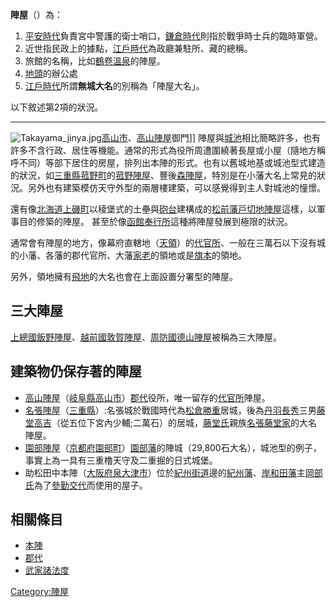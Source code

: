 '''陣屋'''（{{jpn|j=陣屋|hg=じんや|rm=Jin'ya|f=y}}）為：
#[[平安時代|平安時代]]負責宮中警護的衛士哨口，[[鎌倉時代|鎌倉時代]]則指於戰爭時士兵的臨時軍營。
#近世指民政上的據點，[[江戶時代|江戶時代]]為政廳兼駐所、藏的總稱。
#旅館的名稱，比如[[鶴卷溫泉|鶴卷溫泉]]的陣屋。
#[[地頭|地頭]]的辦公處
#[[江戶時代|江戶時代]]所謂'''無城大名'''的別稱為「陣屋大名」。

以下敘述第2項的狀況。
----
[[File:Takayama_jinya.jpg|thumb]][[高山市|高山市]]、[[高山陣屋|高山陣屋]]御門]]
陣屋與[[城池|城池]]相比簡略許多，也有許多不含行政、居住等機能。通常的形式為役所周遭圍繞著長屋或小屋（隨地方稱呼不同）等部下居住的房屋，排列出本陣的形式。也有以舊城地基或城池型式建造的狀況，如[[三重縣|三重縣]][[菰野町|菰野町]]的[[菰野陣屋|菰野陣屋]]、豐後[[森陣屋|森陣屋]]，特別是在小藩大名上常見的狀況。另外也有建築模仿天守外型的兩層樓建築，可以感覺得到主人對城池的憧憬。

還有像[[北海道|北海道]][[上磯町|上磯町]]以稜堡式的土壘與[[砲台|砲台]]建構成的[[松前藩|松前藩]][[戸切地陣屋|戸切地陣屋]]這樣，以軍事目的修築的陣屋。
甚至於像[[五稜郭|函館奉行所]]這種將陣屋發展到極限的狀況。

通常會有陣屋的地方，像幕府直轄地（[[天領|天領]]）的[[代官所|代官所]]、一般在三萬石以下沒有城的小藩、各藩的郡代官所、大藩[[家老|家老]]的領地或是[[旗本|旗本]]的領地。

另外，領地擁有[[飛地|飛地]]的大名也會在上面設置分署型的陣屋。

==三大陣屋==
[[上總國|上總國]][[飯野陣屋|飯野陣屋]]、[[越前國|越前國]][[敦賀陣屋|敦賀陣屋]]、[[周防國|周防國]][[德山陣屋|德山陣屋]]被稱為三大陣屋。

==建築物仍保存著的陣屋==

*[[高山陣屋|高山陣屋]]（[[岐阜縣|岐阜縣]][[高山市|高山市]]）[[郡代|郡代]]役所，唯一留存的[[代官所|代官所]]陣屋。
*[[名張陣屋|名張陣屋]]（[[三重縣|三重縣]]）:名張城於戰國時代為[[松倉勝重|松倉勝重]]居城，後為[[丹羽長秀|丹羽長秀]]三男[[藤堂高吉|藤堂高吉]]（從五位下宮內少輔;二萬石）的居城，[[藤堂氏|藤堂氏]]親族[[名張藤堂家|名張藤堂家]]的大名陣屋。
*[[園部城|園部陣屋]]（[[京都府|京都府]][[園部町|園部町]]）[[園部藩|園部藩]]的陣城（29,800石大名），城池型的例子，事實上為一具有三重櫓天守及二重掘的日式城堡。
*助松田中本陣（[[大阪府|大阪府]][[泉大津市|泉大津市]]）位於[[紀州街道|紀州街道]]邊的[[紀州藩|紀州藩]]、[[岸和田藩|岸和田藩]]主[[岡部氏|岡部氏]]為了[[參勤交代|參勤交代]]而使用的屋子。

==相關條目==
*[[本陣|本陣]]
*[[郡代|郡代]]
*[[武家諸法度|武家諸法度]]

[[Category:陣屋|Category:陣屋]]
